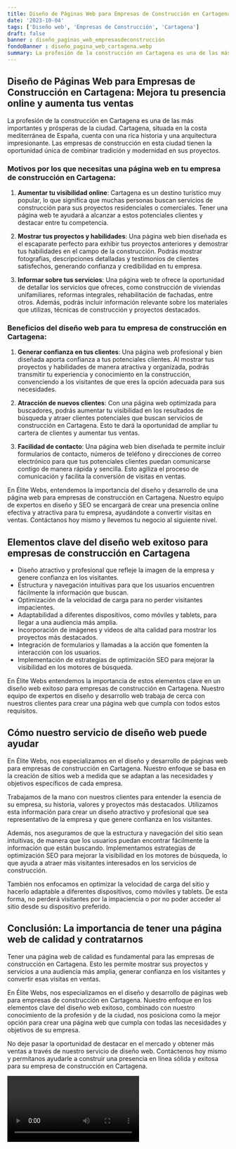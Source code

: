 ```yaml
---
title: Diseño de Páginas Web para Empresas de Construcción en Cartagena
date: '2023-10-04'
tags: ['Diseño web', 'Empresas de Construcción', 'Cartagena']
draft: false
banner : diseño_paginas_web_empresasdeconstrucción
fondoBanner : diseño_pagina_web_cartagena.webp
summary: La profesión de la construcción en Cartagena es una de las más importantes y prósperas de la ciudad. Cartagena, situada en la costa mediterránea de España, cuenta con una rica historia y una arquitectura impresionante. Las empresas de construcción en esta ciudad tienen la oportunidad única de combinar tradición y modernidad en sus proyectos.
---
```


## Diseño de Páginas Web para Empresas de Construcción en Cartagena: Mejora tu presencia online y aumenta tus ventas

La profesión de la construcción en Cartagena es una de las más importantes y prósperas de la ciudad. Cartagena, situada en la costa mediterránea de España, cuenta con una rica historia y una arquitectura impresionante. Las empresas de construcción en esta ciudad tienen la oportunidad única de combinar tradición y modernidad en sus proyectos.

### Motivos por los que necesitas una página web en tu empresa de construcción en Cartagena:

1. **Aumentar tu visibilidad online**: Cartagena es un destino turístico muy popular, lo que significa que muchas personas buscan servicios de construcción para sus proyectos residenciales o comerciales. Tener una página web te ayudará a alcanzar a estos potenciales clientes y destacar entre tu competencia.

2. **Mostrar tus proyectos y habilidades**: Una página web bien diseñada es el escaparate perfecto para exhibir tus proyectos anteriores y demostrar tus habilidades en el campo de la construcción. Podrás mostrar fotografías, descripciones detalladas y testimonios de clientes satisfechos, generando confianza y credibilidad en tu empresa.

3. **Informar sobre tus servicios**: Una página web te ofrece la oportunidad de detallar los servicios que ofreces, como construcción de viviendas unifamiliares, reformas integrales, rehabilitación de fachadas, entre otros. Además, podrás incluir información relevante sobre los materiales que utilizas, técnicas de construcción y proyectos destacados.

### Beneficios del diseño web para tu empresa de construcción en Cartagena:

1. **Generar confianza en tus clientes**: Una página web profesional y bien diseñada aporta confianza a tus potenciales clientes. Al mostrar tus proyectos y habilidades de manera atractiva y organizada, podrás transmitir tu experiencia y conocimiento en la construcción, convenciendo a los visitantes de que eres la opción adecuada para sus necesidades.

2. **Atracción de nuevos clientes**: Con una página web optimizada para buscadores, podrás aumentar tu visibilidad en los resultados de búsqueda y atraer clientes potenciales que buscan servicios de construcción en Cartagena. Esto te dará la oportunidad de ampliar tu cartera de clientes y aumentar tus ventas.

3. **Facilidad de contacto**: Una página web bien diseñada te permite incluir formularios de contacto, números de teléfono y direcciones de correo electrónico para que tus potenciales clientes puedan comunicarse contigo de manera rápida y sencilla. Esto agiliza el proceso de comunicación y facilita la conversión de visitas en ventas.

En Élite Webs, entendemos la importancia del diseño y desarrollo de una página web para empresas de construcción en Cartagena. Nuestro equipo de expertos en diseño y SEO se encargará de crear una presencia online efectiva y atractiva para tu empresa, ayudándote a convertir visitas en ventas. Contáctanos hoy mismo y llevemos tu negocio al siguiente nivel.

<GifSeo />

<Cta />

## Elementos clave del diseño web exitoso para empresas de construcción en Cartagena

- Diseño atractivo y profesional que refleje la imagen de la empresa y genere confianza en los visitantes.
- Estructura y navegación intuitivas para que los usuarios encuentren fácilmente la información que buscan.
- Optimización de la velocidad de carga para no perder visitantes impacientes.
- Adaptabilidad a diferentes dispositivos, como móviles y tablets, para llegar a una audiencia más amplia.
- Incorporación de imágenes y videos de alta calidad para mostrar los proyectos más destacados.
- Integración de formularios y llamadas a la acción que fomenten la interacción con los usuarios.
- Implementación de estrategias de optimización SEO para mejorar la visibilidad en los motores de búsqueda.

En Élite Webs entendemos la importancia de estos elementos clave en un diseño web exitoso para empresas de construcción en Cartagena. Nuestro equipo de expertos en diseño y desarrollo web trabaja de cerca con nuestros clientes para crear una página web que cumpla con todos estos requisitos.

## Cómo nuestro servicio de diseño web puede ayudar

En Élite Webs, nos especializamos en el diseño y desarrollo de páginas web para empresas de construcción en Cartagena. Nuestro enfoque se basa en la creación de sitios web a medida que se adaptan a las necesidades y objetivos específicos de cada empresa.

Trabajamos de la mano con nuestros clientes para entender la esencia de su empresa, su historia, valores y proyectos más destacados. Utilizamos esta información para crear un diseño atractivo y profesional que sea representativo de la empresa y que genere confianza en los visitantes.

Además, nos aseguramos de que la estructura y navegación del sitio sean intuitivas, de manera que los usuarios puedan encontrar fácilmente la información que están buscando. Implementamos estrategias de optimización SEO para mejorar la visibilidad en los motores de búsqueda, lo que ayuda a atraer más visitantes interesados en los servicios de construcción.

También nos enfocamos en optimizar la velocidad de carga del sitio y hacerlo adaptable a diferentes dispositivos, como móviles y tablets. De esta forma, no perderá visitantes por la impaciencia o por no poder acceder al sitio desde su dispositivo preferido.

## Conclusión: La importancia de tener una página web de calidad y contratarnos

Tener una página web de calidad es fundamental para las empresas de construcción en Cartagena. Esto les permite mostrar sus proyectos y servicios a una audiencia más amplia, generar confianza en los visitantes y convertir esas visitas en ventas.

En Élite Webs, nos especializamos en el diseño y desarrollo de páginas web para empresas de construcción en Cartagena. Nuestro enfoque en los elementos clave del diseño web exitoso, combinado con nuestro conocimiento de la profesión y de la ciudad, nos posiciona como la mejor opción para crear una página web que cumpla con todas las necesidades y objetivos de su empresa.

No deje pasar la oportunidad de destacar en el mercado y obtener más ventas a través de nuestro servicio de diseño web. Contáctenos hoy mismo y permítanos ayudarle a construir una presencia en línea sólida y exitosa para su empresa de construcción en Cartagena.

<Video />

<CtaBot job='Empresas de Construcción' city='Cartagena'/>

<Gmaps query='Cartagena+españa+maps' />
